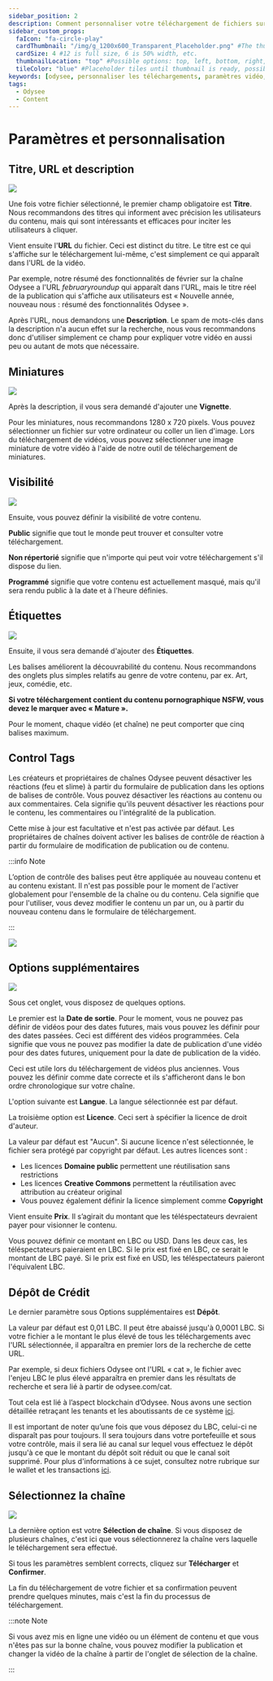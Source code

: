 ---
sidebar_position: 2
description: Comment personnaliser votre téléchargement de fichiers sur Odysee.
sidebar_custom_props:
  faIcon: "fa-circle-play"
  cardThumbnail: "/img/g_1200x600_Transparent_Placeholder.png" #The thumbnail on the category card.
  cardSize: 4 #12 is full size, 6 is 50% width, etc.
  thumbnailLocation: "top" #Possible options: top, left, bottom, right, none
  tileColor: "blue" #Placeholder tiles until thumbnail is ready, possible options: blue, cream, darkpurple, lightpurple, mauve, orange, pink, none
keywords: [odysee, personnaliser les téléchargements, paramètres vidéo, comment utiliser une vignette sur odysee, utiliser des balises sur odysee, comment télécharger une vignette, comment définir des balises sur odysee, comment définir un titre sur odysee]
tags:
  - Odysee
  - Content
---

# Paramètres et personnalisation

## Titre, URL et description

![](/img/en/category-uploading4.png)

Une fois votre fichier sélectionné, le premier champ obligatoire est **Titre**. Nous recommandons des titres qui informent avec précision les utilisateurs du contenu, mais qui sont intéressants et efficaces pour inciter les utilisateurs à cliquer.

Vient ensuite l'**URL** du fichier. Ceci est distinct du titre. Le titre est ce qui s'affiche sur le téléchargement lui-même, c'est simplement ce qui apparaît dans l'URL de la vidéo.

Par exemple, notre résumé des fonctionnalités de février sur la chaîne Odysee a l'URL *februaryroundup* qui apparaît dans l'URL, mais le titre réel de la publication qui s'affiche aux utilisateurs est « Nouvelle année, nouveau nous : résumé des fonctionnalités Odysee ».

Après l'URL, nous demandons une **Description**. Le spam de mots-clés dans la description n'a aucun effet sur la recherche, nous vous recommandons donc d'utiliser simplement ce champ pour expliquer votre vidéo en aussi peu ou autant de mots que nécessaire.

## Miniatures

![](/img/en/category-uploading5.png)

Après la description, il vous sera demandé d'ajouter une **Vignette**.

Pour les miniatures, nous recommandons 1280 x 720 pixels. Vous pouvez sélectionner un fichier sur votre ordinateur ou coller un lien d'image. Lors du téléchargement de vidéos, vous pouvez sélectionner une image miniature de votre vidéo à l'aide de notre outil de téléchargement de miniatures.

## Visibilité

![](https://thumbs.odycdn.com/f739a1fc812fdbac6911b18807bf90ce.webp)

Ensuite, vous pouvez définir la visibilité de votre contenu.

**Public** signifie que tout le monde peut trouver et consulter votre téléchargement.

**Non répertorié** signifie que n'importe qui peut voir votre téléchargement s'il dispose du lien.

**Programmé** signifie que votre contenu est actuellement masqué, mais qu'il sera rendu public à la date et à l'heure définies.

## Étiquettes 

![](/img/en/category-uploading6.png)

Ensuite, il vous sera demandé d'ajouter des **Étiquettes**.

Les balises améliorent la découvrabilité du contenu. Nous recommandons des onglets plus simples relatifs au genre de votre contenu, par ex. Art, jeux, comédie, etc.

**Si votre téléchargement contient du contenu pornographique NSFW, vous devez le marquer avec « Mature ».**

Pour le moment, chaque vidéo (et chaîne) ne peut comporter que cinq balises maximum.

## Control Tags

Les créateurs et propriétaires de chaînes Odysee peuvent désactiver les réactions (feu et slime) à partir du formulaire de publication dans les options de balises de contrôle. Vous pouvez désactiver les réactions au contenu ou aux commentaires. Cela signifie qu'ils peuvent désactiver les réactions pour le contenu, les commentaires ou l'intégralité de la publication.

Cette mise à jour est facultative et n'est pas activée par défaut. Les propriétaires de chaînes doivent activer les balises de contrôle de réaction à partir du formulaire de modification de publication ou de contenu.

:::info Note

L’option de contrôle des balises peut être appliquée au nouveau contenu et au contenu existant. Il n'est pas possible pour le moment de l'activer globalement pour l'ensemble de la chaîne ou du contenu. Cela signifie que pour l'utiliser, vous devez modifier le contenu un par un, ou à partir du nouveau contenu dans le formulaire de téléchargement.

:::

![](https://thumbs.odycdn.com/f8b5a7600e1c74a355de508175191c2f.webp)

## Options supplémentaires

![](/img/en/category-uploading7.png)

Sous cet onglet, vous disposez de quelques options.

Le premier est la **Date de sortie**. Pour le moment, vous ne pouvez pas définir de vidéos pour des dates futures, mais vous pouvez les définir pour des dates passées. Ceci est différent des vidéos programmées. Cela signifie que vous ne pouvez pas modifier la date de publication d'une vidéo pour des dates futures, uniquement pour la date de publication de la vidéo.

Ceci est utile lors du téléchargement de vidéos plus anciennes. Vous pouvez les définir comme date correcte et ils s'afficheront dans le bon ordre chronologique sur votre chaîne.

L'option suivante est **Langue**. La langue sélectionnée est par défaut.

La troisième option est **Licence**. Ceci sert à spécifier la licence de droit d'auteur.

La valeur par défaut est "Aucun". Si aucune licence n'est sélectionnée, le fichier sera protégé par copyright par défaut. Les autres licences sont :

- Les licences **Domaine public** permettent une réutilisation sans restrictions
- Les licences **Creative Commons** permettent la réutilisation avec attribution au créateur original
- Vous pouvez également définir la licence simplement comme **Copyright**

Vient ensuite **Prix**. Il s’agirait du montant que les téléspectateurs devraient payer pour visionner le contenu.

Vous pouvez définir ce montant en LBC ou USD. Dans les deux cas, les téléspectateurs paieraient en LBC. Si le prix est fixé en LBC, ce serait le montant de LBC payé. Si le prix est fixé en USD, les téléspectateurs paieront l'équivalent LBC.

## Dépôt de Crédit

Le dernier paramètre sous Options supplémentaires est **Dépôt**.

La valeur par défaut est 0,01 LBC. Il peut être abaissé jusqu'à 0,0001 LBC. Si votre fichier a le montant le plus élevé de tous les téléchargements avec l'URL sélectionnée, il apparaîtra en premier lors de la recherche de cette URL.

Par exemple, si deux fichiers Odysee ont l'URL « cat », le fichier avec l'enjeu LBC le plus élevé apparaîtra en premier dans les résultats de recherche et sera lié à partir de odysee.com/cat.

Tout cela est lié à l’aspect blockchain d’Odysee. Nous avons une section détaillée retraçant les tenants et les aboutissants de ce système [ici](https://help.odysee.tv/category-blockchain/category-staking/naming).

Il est important de noter qu’une fois que vous déposez du LBC, celui-ci ne disparaît pas pour toujours. Il sera toujours dans votre portefeuille et sous votre contrôle, mais il sera lié au canal sur lequel vous effectuez le dépôt jusqu'à ce que le montant du dépôt soit réduit ou que le canal soit supprimé. Pour plus d'informations à ce sujet, consultez notre rubrique sur le wallet et les transactions [ici](https://help.odysee.tv/category-wallet/).

## Sélectionnez la chaîne

![](/img/en/category-uploading8.png)

La dernière option est votre **Sélection de chaîne**. Si vous disposez de plusieurs chaînes, c'est ici que vous sélectionnerez la chaîne vers laquelle le téléchargement sera effectué.

Si tous les paramètres semblent corrects, cliquez sur **Télécharger** et **Confirmer**.

La fin du téléchargement de votre fichier et sa confirmation peuvent prendre quelques minutes, mais c'est la fin du processus de téléchargement.

:::note Note

Si vous avez mis en ligne une vidéo ou un élément de contenu et que vous n'êtes pas sur la bonne chaîne, vous pouvez modifier la publication et changer la vidéo de la chaîne à partir de l'onglet de sélection de la chaîne.

:::